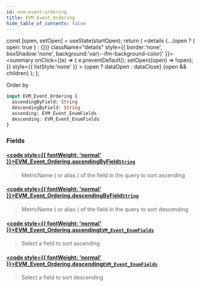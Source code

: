 ```yaml
---
id: evm-event-ordering
title: EVM_Event_Ordering
hide_table_of_contents: false
---
```







  const [open, setOpen] = useState(startOpen);
  return (
    <details {...(open ? { open: true } : {})} className="details" style={{ border:'none', boxShadow:'none', background:'var(--ifm-background-color)' }}>
      <summary
        onClick={(e) => {
          e.preventDefault();
          setOpen((open) => !open);
        }}
        style={{ listStyle:'none' }}
      >
      {open ? dataOpen : dataClose}
      </summary>
      {open && children}
    </details>
  );
};




Order by


```graphql
input EVM_Event_Ordering {
  ascendingByField: String
  descendingByField: String
  ascending: EVM_Event_EnumFields
  descending: EVM_Event_EnumFields
}
```




### Fields

#### [<code style={{ fontWeight: 'normal' }}>EVM_Event_Ordering.<b>ascendingByField</b></code>](#)<Bullet />[`String`](/docs/graphql-reference/scalars/string) <Badge class="secondary" text="scalar"/>
> MetricName ( or alias ) of the field in the query to sort ascending
> 

#### [<code style={{ fontWeight: 'normal' }}>EVM_Event_Ordering.<b>descendingByField</b></code>](#)<Bullet />[`String`](/docs/graphql-reference/scalars/string) <Badge class="secondary" text="scalar"/>
> MetricName ( or alias ) of the field in the query to sort descending
> 

#### [<code style={{ fontWeight: 'normal' }}>EVM_Event_Ordering.<b>ascending</b></code>](#)<Bullet />[`EVM_Event_EnumFields`](/docs/graphql-reference/enums/evm-event-enum-fields) <Badge class="secondary" text="enum"/>
> Select a field to sort ascending
> 

#### [<code style={{ fontWeight: 'normal' }}>EVM_Event_Ordering.<b>descending</b></code>](#)<Bullet />[`EVM_Event_EnumFields`](/docs/graphql-reference/enums/evm-event-enum-fields) <Badge class="secondary" text="enum"/>
> Select a field to sort descending
> 



